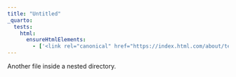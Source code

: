 ```yaml
---
title: "Untitled"
_quarto:
  tests:
    html:
      ensureHtmlElements:
        - ['<link rel="canonical" href="https://index.html.com/about/test/something.html">']
---
```


Another file inside a nested directory.
